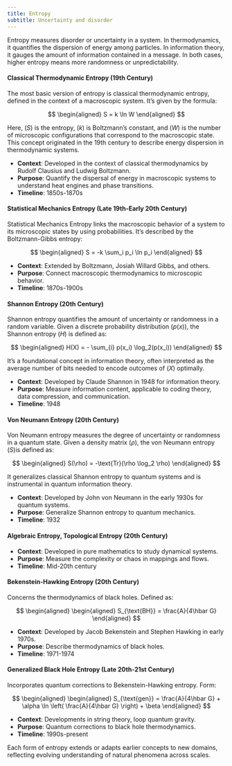 ```yaml
---
title: Entropy
subtitle: Uncertainty and disorder
---
```


Entropy measures disorder or uncertainty in a system. In thermodynamics, it quantifies the dispersion of energy among particles. In information theory, it gauges the amount of information contained in a message. In both cases, higher entropy means more randomness or unpredictability.

#### **Classical Thermodynamic Entropy** (19th Century)

The most basic version of entropy is classical thermodynamic entropy, defined in the context of a macroscopic system. It's given by the formula:

$$ 
\begin{aligned}
S = k \ln W
\end{aligned}
$$

Here, $(S)$ is the entropy, $(k)$ is Boltzmann's constant, and $(W)$ is the number of microscopic configurations that correspond to the macroscopic state. This concept originated in the 19th century to describe energy dispersion in thermodynamic systems.

- **Context**: Developed in the context of classical thermodynamics by Rudolf Clausius and Ludwig Boltzmann.
- **Purpose**: Quantify the dispersal of energy in macroscopic systems to understand heat engines and phase transitions.
- **Timeline**: 1850s-1870s

#### **Statistical Mechanics Entropy** (Late 19th-Early 20th Century)

Statistical Mechanics Entropy links the macroscopic behavior of a system to its microscopic states by using probabilities. It's described by the Boltzmann-Gibbs entropy:

$$
\begin{aligned}
S = -k \sum_i p_i \ln p_i
\end{aligned}
$$

- **Context**: Extended by Boltzmann, Josiah Willard Gibbs, and others.
- **Purpose**: Connect macroscopic thermodynamics to microscopic behavior.
- **Timeline**: 1870s-1900s

#### **Shannon Entropy** (20th Century)

Shannon entropy quantifies the amount of uncertainty or randomness in a random variable. Given a discrete probability distribution $(p(x))$, the Shannon entropy $(H)$ is defined as:

$$ 
\begin{aligned}
H(X) = - \sum_{i} p(x_i) \log_2(p(x_i))
\end{aligned}
$$

It's a foundational concept in information theory, often interpreted as the average number of bits needed to encode outcomes of $(X)$ optimally.

- **Context**: Developed by Claude Shannon in 1948 for information theory.
- **Purpose**: Measure information content, applicable to coding theory, data compression, and communication.
- **Timeline**: 1948

#### **Von Neumann Entropy** (20th Century)

Von Neumann entropy measures the degree of uncertainty or randomness in a quantum state. Given a density matrix $(\rho)$, the von Neumann entropy $(S)$is defined as:

$$ 
\begin{aligned}
S(\rho) = -\text{Tr}(\rho \log_2 \rho)
\end{aligned}
$$

It generalizes classical Shannon entropy to quantum systems and is instrumental in quantum information theory.

- **Context**: Developed by John von Neumann in the early 1930s for quantum systems.
- **Purpose**: Generalize Shannon entropy to quantum mechanics.
- **Timeline**: 1932

#### **Algebraic Entropy, Topological Entropy** (20th Century)

- **Context**: Developed in pure mathematics to study dynamical systems.
- **Purpose**: Measure the complexity or chaos in mappings and flows.
- **Timeline**: Mid-20th century

#### **Bekenstein-Hawking Entropy** (20th Century)

Concerns the thermodynamics of black holes. Defined as:

$$
\begin{aligned}
\begin{aligned}
S_{\text{BH}} = \frac{A}{4\hbar G}
\end{aligned}
$$

- **Context**: Developed by Jacob Bekenstein and Stephen Hawking in early 1970s.
- **Purpose**: Describe thermodynamics of black holes.
- **Timeline**: 1971-1974

#### **Generalized Black Hole Entropy** (Late 20th-21st Century)

Incorporates quantum corrections to Bekenstein-Hawking entropy. Form:

$$
\begin{aligned}
\begin{aligned}
S_{\text{gen}} = \frac{A}{4\hbar G} + \alpha \ln \left( \frac{A}{4\hbar G} \right) + \beta
\end{aligned}
$$

- **Context**: Developments in string theory, loop quantum gravity.
- **Purpose**: Quantum corrections to black hole thermodynamics.
- **Timeline**: 1990s-present

Each form of entropy extends or adapts earlier concepts to new domains, reflecting evolving understanding of natural phenomena across scales.

